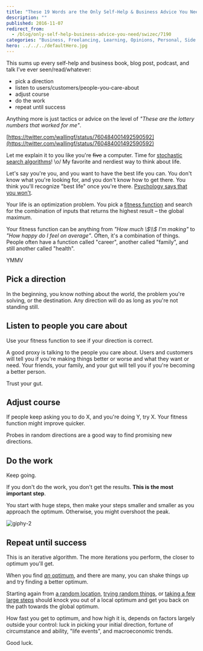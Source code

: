 ```yaml
---
title: "These 19 Words are the Only Self-Help & Business Advice You Need"
description: ""
published: 2016-11-07
redirect_from:
  - /blog/only-self-help-business-advice-you-need/swizec/7190
categories: "Business, Freelancing, Learning, Opinions, Personal, Side Projects, Startups"
hero: ../../../defaultHero.jpg
---
```


This sums up every self-help and business book, blog post, podcast, and talk I’ve ever seen/read/whatever:

- pick a direction
- listen to users/customers/people-you-care-about
- adjust course
- do the work
- repeat until success

Anything more is just tactics or advice on the level of _"These are the lottery numbers that worked for me"_.

[https://twitter.com/wallingf/status/760484001492590592](https://twitter.com/wallingf/status/760484001492590592)

Let me explain it to you like you're ~~five~~ a computer. Time for [stochastic search algorithms](https://en.wikipedia.org/wiki/Stochastic_optimization)! \\o/ My favorite and nerdiest way to think about life.

Let's say you're you, and you want to have the best life you can. You don't know what you're looking for, and you don't know how to get there. You think you'll recognize "best life" once you're there. [Psychology says that you won't](https://en.wikipedia.org/wiki/Hedonic_treadmill).

Your life is an optimization problem. You pick a [fitness function](https://en.wikipedia.org/wiki/Fitness_function) and search for the combination of inputs that returns the highest result – the global maximum.

Your fitness function can be anything from _"How much \\$\\$ I'm making"_ to _"How happy do I feel on average"_. Often, it's a combination of things. People often have a function called "career", another called "family", and still another called "health".

YMMV

## Pick a direction

In the beginning, you know nothing about the world, the problem you're solving, or the destination. Any direction will do as long as you're not standing still.

## Listen to people you care about

Use your fitness function to see if your direction is correct.

A good proxy is talking to the people you care about. Users and customers will tell you if you're making things better or worse and what they want or need. Your friends, your family, and your gut will tell you if you're becoming a better person.

Trust your gut.

## Adjust course

If people keep asking you to do X, and you're doing Y, try X. Your fitness function might improve quicker.

Probes in random directions are a good way to find promising new directions.

## Do the work

Keep going.

If you don't do the work, you don't get the results. **This is the most important step**.

You start with huge steps, then make your steps smaller and smaller as you approach the optimum. Otherwise, you might overshoot the peak.

![giphy-2](https://swizec.com/wp-content/uploads/2016/11/giphy-2.gif)

## Repeat until success

This is an iterative algorithm. The more iterations you perform, the closer to optimum you'll get.

When you find [_an_ optimum](https://en.wikipedia.org/wiki/Maxima_and_minima), and there are many, you can shake things up and try finding a better optimum.

Starting again from [a random location](https://en.wikipedia.org/wiki/Random_forest), [trying random things](https://en.wikipedia.org/wiki/Monte_Carlo_method), or [taking a few large steps](https://en.wikipedia.org/wiki/Simulated_annealing) should knock you out of a local optimum and get you back on the path towards the global optimum.

How fast you get to optimum, and how high it is, depends on factors largely outside your control: luck in picking your initial direction, fortune of circumstance and ability, "life events", and macroeconomic trends.

Good luck.
